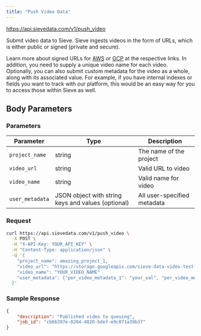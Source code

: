 ```yaml
---
title: "Push Video Data"
---
```



<Request method="POST">https://api.sievedata.com/v1/push_video</Request>

Submit video data to Sieve. Sieve ingests videos in the form of URLs, which is either public or signed (private and secure).

Learn more about signed URLs for [AWS](https://docs.aws.amazon.com/AmazonS3/latest/userguide/ShareObjectPreSignedURL.html) or [GCP](https://cloud.google.com/storage/docs/access-control/signed-urls) at the respective links. In addition, you need to supply a unique video name for each video. Optionally, you can also submit custom metadata for the video as a whole, along with its associated value. For example, if you have internal indexes or fields you want to track with our platform, this would be an easy way for you to access those within Sieve as well.

## Body Parameters

### Parameters

| Parameter | Type | Description |
| ---- | ----- | ---- |
| `project_name` | string | The name of the project |
| `video_url` | string | Valid URL to video |
| `video_name` | string | Valid name for video |
| `user_metadata` | JSON object with string keys and values (optional) | All user-specified metadata |

### Request

```bash Terminal
curl https://api.sievedata.com/v1/push_video \
  -X POST \
  -H "X-API-Key: YOUR_API_KEY" \
  -H "Content-Type: application/json" \
  -d '{
    "project_name": amazing_project_1,
    "video_url": "https://storage.googleapis.com/sieve-data-video-test-bucket/PRG1.avi",
    "video_name": "YOUR_VIDEO_NAME"
    "user_metadata": {"per_video_metadata_1": "your_val", "per_video_metadata_2": "your_other_val"}
  }'
```

### Sample Response

```json
{
    "description": "Published video to queuing",
    "job_id": "cb66397e-0284-4820-bdef-e9c071a39b37"
}
```